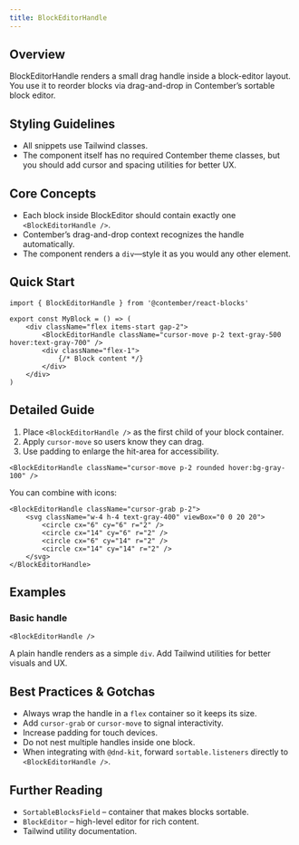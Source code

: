 ```yaml
---
title: BlockEditorHandle
---
```


<!-- Edited by human: false -->
<!-- Examples count: 1 -->
<!-- Source examples: 1 -->
<!-- Playground examples: 0 -->
<!-- External examples: 0 -->
<!-- Import examples: 0 -->

## Overview
BlockEditorHandle renders a small drag handle inside a block-editor layout.
You use it to reorder blocks via drag-and-drop in Contember’s sortable block editor.

## Styling Guidelines
* All snippets use Tailwind classes.
* The component itself has no required Contember theme classes, but you should add cursor and spacing utilities for better UX.

## Core Concepts
* Each block inside BlockEditor should contain exactly one `<BlockEditorHandle />`.
* Contember’s drag-and-drop context recognizes the handle automatically.
* The component renders a `div`—style it as you would any other element.

## Quick Start
```tsx
import { BlockEditorHandle } from '@contember/react-blocks'

export const MyBlock = () => (
	<div className="flex items-start gap-2">
		<BlockEditorHandle className="cursor-move p-2 text-gray-500 hover:text-gray-700" />
		<div className="flex-1">
			{/* Block content */}
		</div>
	</div>
)
```

## Detailed Guide
1. Place `<BlockEditorHandle />` as the first child of your block container.
2. Apply `cursor-move` so users know they can drag.
3. Use padding to enlarge the hit-area for accessibility.

```tsx
<BlockEditorHandle className="cursor-move p-2 rounded hover:bg-gray-100" />
```

You can combine with icons:

```tsx
<BlockEditorHandle className="cursor-grab p-2">
	<svg className="w-4 h-4 text-gray-400" viewBox="0 0 20 20">
		<circle cx="6" cy="6" r="2" />
		<circle cx="14" cy="6" r="2" />
		<circle cx="6" cy="14" r="2" />
		<circle cx="14" cy="14" r="2" />
	</svg>
</BlockEditorHandle>
```

## Examples
### Basic handle
```tsx
<BlockEditorHandle />
```
A plain handle renders as a simple `div`. Add Tailwind utilities for better visuals and UX.

## Best Practices & Gotchas
* Always wrap the handle in a `flex` container so it keeps its size.
* Add `cursor-grab` or `cursor-move` to signal interactivity.
* Increase padding for touch devices.
* Do not nest multiple handles inside one block.
* When integrating with `@dnd-kit`, forward `sortable.listeners` directly to `<BlockEditorHandle />`.

## Further Reading
* `SortableBlocksField` – container that makes blocks sortable.
* `BlockEditor` – high-level editor for rich content.
* Tailwind utility documentation.

<!-- End of Generated Documentation -->
